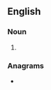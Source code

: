 ==English==

===Noun===
{{head|en|noun form}}

# {{plural of|batboy|lang=en}}

===Anagrams===
* {{anagrams|en|a=abbosty|bobstay}}